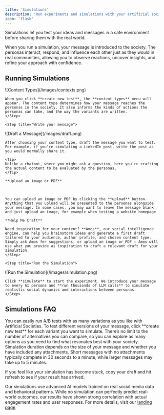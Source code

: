```yaml
---
title: 'Simulations'
description: 'Run experiments and simulations with your artificial societies'
icon: 'flask'
---
```


Simulations let you test your ideas and messages in a safe environment before sharing them with the real world.

When you run a simulation, your message is introduced to the society. The personas interact, respond, and influence each other just as they would in real communities, allowing you to observe reactions, uncover insights, and refine your approach with confidence.

## Running Simulations

<Steps>
    <Step title="Choose a content type">

<Frame>    
    ![Content Types](/images/contexts.png)
</Frame>
<br />

    When you click **create new test**, the **content types** menu will appear. The content type determines how your message reaches the personas in the society. It also informs the kinds of actions the personas can take, and the way the variants are written.
    </Step>
    
    <Step title="Write your message">
<Frame>    
    ![Draft a Message](/images/draft.png)
</Frame>
<br />    

    After choosing your content type, draft the message you want to test. For example, if you're simulating a LinkedIn post, write the post as you would normally share it.
    
    <Tip>
    Unlike a chatbot, where you might ask a question, here you’re crafting the actual content to be evaluated by the personas.
    </Tip>

    **Upload an image or PDF**
<br />

    You can upload an image or PDF by clicking the **upload** button. Anything that you upload will be presented to the personas alongside your message. In some cases, you may want to leave the message blank and just upload an image, for example when testing a website homepage.
    
    **Help Me Craft**

    Need inspiration for your content? **Amos**, our social intelligence engine, can help you brainstorm ideas and generate a first draft tailored to your audience, author profile, and chosen content type. Simply ask Amos for suggestions, or upload an image or PDF — Amos will use what you provide as inspiration to craft a relevant draft for your simulation.
    </Step>
    
    <Step title="Run the Simulation">

<Frame>    
    ![Run the Simulation](/images/simulation.png)
</Frame>
<br />

    Click **simulate** to start the experiment. We introduce your message to every AI persona and **run thousands of LLM calls** to simulate realistic social dynamics and interactions between personas.
    </Step>
</Steps>

## Simulations FAQ

<Accordion title="How do I run A/B tests?">
    You can easily run A/B tests with as many variations as you like with Artificial Societies. To test different versions of your message, click **create new test** for each variant you want to simulate. There’s no limit to the number of alternatives you can compare, so you can explore as many options as you need to find what resonates best with your society.
</Accordion>

<Accordion title="How long do simulations take to run?">
Simulation duration depends on the size of your message and whether you have included any attachments. Short messages with no attachments typically complete in 30 seconds to a minute, while larger messages may take up to 5 minutes.

If you feel like your simulation has become stuck, copy your draft and hit refresh to see if your result has arrived.
</Accordion>

<Accordion title="How accurate are the simulation results?">
Our simulations use advanced AI models trained on real social media data and behavioral patterns. While no simulation can perfectly predict real-world outcomes, our results have shown strong correlation with actual engagement rates and user responses. For more details, visit our <a href="https://societies.io" target="_blank" rel="noopener noreferrer">landing page</a>.
</Accordion>
